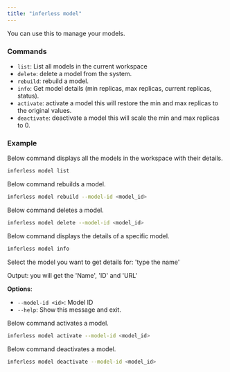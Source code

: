 ```yaml
---
title: "inferless model"
---
```


You can use this to manage your models.

### Commands

- `list`: List all models in the current workspace
- `delete`: delete a model from the system.
- `rebuild`: rebuild a model.
- `info`: Get model details  (min replicas, max replicas, current replicas, status).
- `activate`: activate a model this will restore the min and max replicas to the original values.
- `deactivate`: deactivate a model this will scale the min and max replicas to 0. 

### Example

Below command displays all the models in the workspace with their details.

```bash
inferless model list 
```

Below command rebuilds a model.

```bash
inferless model rebuild --model-id <model_id> 
```

Below command deletes a model.

```bash
inferless model delete --model-id <model_id> 
```

Below command displays the details of a specific model.

```bash
inferless model info 
```

Select the model you want to get details for: 'type the name'

Output: you will get the 'Name', 'ID' and 'URL'

**Options**:

* `--model-id <id>`: Model ID
* `--help`: Show this message and exit.


Below command activates a model.

```bash
inferless model activate --model-id <model_id> 
```

Below command deactivates a model.

```bash
inferless model deactivate --model-id <model_id> 
```


